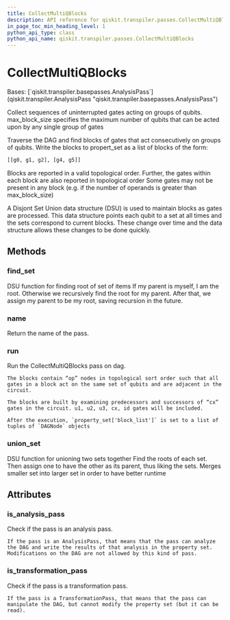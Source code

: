 ```yaml
---
title: CollectMultiQBlocks
description: API reference for qiskit.transpiler.passes.CollectMultiQBlocks
in_page_toc_min_heading_level: 1
python_api_type: class
python_api_name: qiskit.transpiler.passes.CollectMultiQBlocks
---
```


# CollectMultiQBlocks

<Class id="qiskit.transpiler.passes.CollectMultiQBlocks" isDedicatedPage={true} github="https://github.com/qiskit/qiskit/tree/stable/0.21/qiskit/transpiler/passes/optimization/collect_multiqubit_blocks.py" signature="CollectMultiQBlocks(*args, **kwargs)">
  Bases: [`qiskit.transpiler.basepasses.AnalysisPass`](qiskit.transpiler.AnalysisPass "qiskit.transpiler.basepasses.AnalysisPass")

  Collect sequences of uninterrupted gates acting on groups of qubits. max\_block\_size specifies the maximum number of qubits that can be acted upon by any single group of gates

  Traverse the DAG and find blocks of gates that act consecutively on groups of qubits. Write the blocks to propert\_set as a list of blocks of the form:

  ```python
  [[g0, g1, g2], [g4, g5]]
  ```

  Blocks are reported in a valid topological order. Further, the gates within each block are also reported in topological order Some gates may not be present in any block (e.g. if the number of operands is greater than max\_block\_size)

  A Disjont Set Union data structure (DSU) is used to maintain blocks as gates are processed. This data structure points each qubit to a set at all times and the sets correspond to current blocks. These change over time and the data structure allows these changes to be done quickly.

  ## Methods

  ### find\_set

  <Function id="qiskit.transpiler.passes.CollectMultiQBlocks.find_set" signature="CollectMultiQBlocks.find_set(index)">
    DSU function for finding root of set of items If my parent is myself, I am the root. Otherwise we recursively find the root for my parent. After that, we assign my parent to be my root, saving recursion in the future.
  </Function>

  ### name

  <Function id="qiskit.transpiler.passes.CollectMultiQBlocks.name" signature="CollectMultiQBlocks.name()">
    Return the name of the pass.
  </Function>

  ### run

  <Function id="qiskit.transpiler.passes.CollectMultiQBlocks.run" signature="CollectMultiQBlocks.run(dag)">
    Run the CollectMultiQBlocks pass on dag.

    The blocks contain “op” nodes in topological sort order such that all gates in a block act on the same set of qubits and are adjacent in the circuit.

    The blocks are built by examining predecessors and successors of “cx” gates in the circuit. u1, u2, u3, cx, id gates will be included.

    After the execution, `property_set['block_list']` is set to a list of tuples of `DAGNode` objects
  </Function>

  ### union\_set

  <Function id="qiskit.transpiler.passes.CollectMultiQBlocks.union_set" signature="CollectMultiQBlocks.union_set(set1, set2)">
    DSU function for unioning two sets together Find the roots of each set. Then assign one to have the other as its parent, thus liking the sets. Merges smaller set into larger set in order to have better runtime
  </Function>

  ## Attributes

  ### is\_analysis\_pass

  <Attribute id="qiskit.transpiler.passes.CollectMultiQBlocks.is_analysis_pass">
    Check if the pass is an analysis pass.

    If the pass is an AnalysisPass, that means that the pass can analyze the DAG and write the results of that analysis in the property set. Modifications on the DAG are not allowed by this kind of pass.
  </Attribute>

  ### is\_transformation\_pass

  <Attribute id="qiskit.transpiler.passes.CollectMultiQBlocks.is_transformation_pass">
    Check if the pass is a transformation pass.

    If the pass is a TransformationPass, that means that the pass can manipulate the DAG, but cannot modify the property set (but it can be read).
  </Attribute>
</Class>

